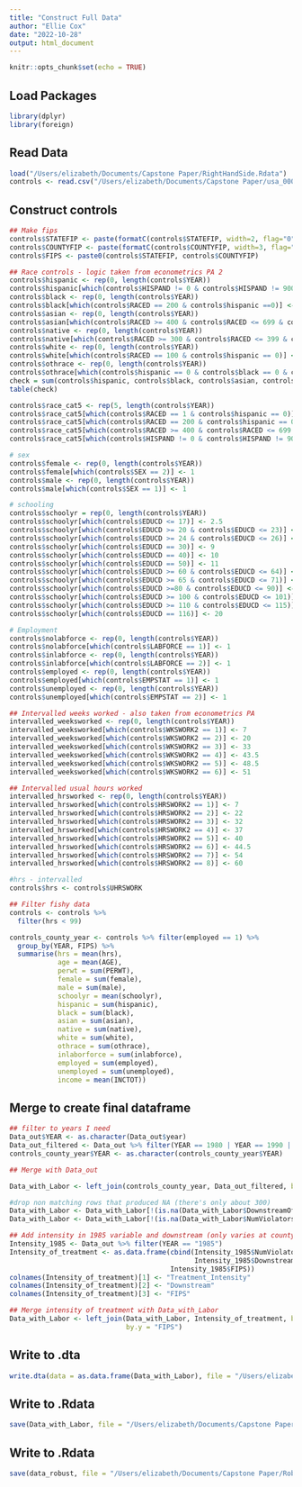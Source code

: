 ```yaml
---
title: "Construct Full Data"
author: "Ellie Cox"
date: "2022-10-28"
output: html_document
---
```


```r
knitr::opts_chunk$set(echo = TRUE)
```

## Load Packages

```r
library(dplyr)
library(foreign)
```

## Read Data

```r
load("/Users/elizabeth/Documents/Capstone Paper/RightHandSide.Rdata")
controls <- read.csv("/Users/elizabeth/Documents/Capstone Paper/usa_00009.csv")
```

## Construct controls

```r
## Make fips 
controls$STATEFIP <- paste(formatC(controls$STATEFIP, width=2, flag="0"))
controls$COUNTYFIP <- paste(formatC(controls$COUNTYFIP, width=3, flag="0"))
controls$FIPS <- paste0(controls$STATEFIP, controls$COUNTYFIP)

## Race controls - logic taken from econometrics PA 2
controls$hispanic <- rep(0, length(controls$YEAR))
controls$hispanic[which(controls$HISPAND != 0 & controls$HISPAND != 900)] <- 1
controls$black <- rep(0, length(controls$YEAR))
controls$black[which(controls$RACED == 200 & controls$hispanic ==0)] <- 1
controls$asian <- rep(0, length(controls$YEAR))
controls$asian[which(controls$RACED >= 400 & controls$RACED <= 699 & controls$hispanic == 0)] <- 1
controls$native <- rep(0, length(controls$YEAR))
controls$native[which(controls$RACED >= 300 & controls$RACED <= 399 & controls$hispanic == 0)] <- 1
controls$white <- rep(0, length(controls$YEAR))
controls$white[which(controls$RACED == 100 & controls$hispanic == 0)] <- 1
controls$othrace <- rep(0, length(controls$YEAR))
controls$othrace[which(controls$hispanic == 0 & controls$black == 0 & controls$asian == 0 & controls$native==0 & controls$white == 0)] <- 1
check = sum(controls$hispanic, controls$black, controls$asian, controls$native, controls$white, controls$othrave)
table(check)

controls$race_cat5 <- rep(5, length(controls$YEAR))
controls$race_cat5[which(controls$RACED == 1 & controls$hispanic == 0)] <- 1
controls$race_cat5[which(controls$RACED == 200 & controls$hispanic == 0)] <- 2
controls$race_cat5[which(controls$RACED >= 400 & controls$RACED <= 699 & controls$hispanic == 0)] <- 3
controls$race_cat5[which(controls$HISPAND != 0 & controls$HISPAND != 900)] <- 4

# sex
controls$female <- rep(0, length(controls$YEAR))
controls$female[which(controls$SEX == 2)] <- 1
controls$male <- rep(0, length(controls$YEAR))
controls$male[which(controls$SEX == 1)] <- 1

# schooling
controls$schoolyr = rep(0, length(controls$YEAR))
controls$schoolyr[which(controls$EDUCD <= 17)] <- 2.5
controls$schoolyr[which(controls$EDUCD >= 20 & controls$EDUCD <= 23)] <- 5.5
controls$schoolyr[which(controls$EDUCD >= 24 & controls$EDUCD <= 26)] <- 7.5
controls$schoolyr[which(controls$EDUCD == 30)] <- 9
controls$schoolyr[which(controls$EDUCD == 40)] <- 10
controls$schoolyr[which(controls$EDUCD == 50)] <- 11
controls$schoolyr[which(controls$EDUCD >= 60 & controls$EDUCD <= 64)] <- 12
controls$schoolyr[which(controls$EDUCD >= 65 & controls$EDUCD <= 71)] <- 13
controls$schoolyr[which(controls$EDUCD >=80 & controls$EDUCD <= 90)] <- 14
controls$schoolyr[which(controls$EDUCD >= 100 & controls$EDUCD <= 101)] <- 16
controls$schoolyr[which(controls$EDUCD >= 110 & controls$EDUCD <= 115)] <- 18
controls$schoolyr[which(controls$EDUCD == 116)] <- 20

# Employment
controls$nolabforce <- rep(0, length(controls$YEAR))
controls$nolabforce[which(controls$LABFORCE == 1)] <- 1
controls$inlabforce <- rep(0, length(controls$YEAR))
controls$inlabforce[which(controls$LABFORCE == 2)] <- 1
controls$employed <- rep(0, length(controls$YEAR))
controls$employed[which(controls$EMPSTAT == 1)] <- 1
controls$unemployed <- rep(0, length(controls$YEAR))
controls$unemployed[which(controls$EMPSTAT == 2)] <- 1

## Intervalled weeks worked - also taken from econometrics PA
intervalled_weeksworked <- rep(0, length(controls$YEAR))
intervalled_weeksworked[which(controls$WKSWORK2 == 1)] <- 7
intervalled_weeksworked[which(controls$WKSWORK2 == 2)] <- 20
intervalled_weeksworked[which(controls$WKSWORK2 == 3)] <- 33
intervalled_weeksworked[which(controls$WKSWORK2 == 4)] <- 43.5
intervalled_weeksworked[which(controls$WKSWORK2 == 5)] <- 48.5
intervalled_weeksworked[which(controls$WKSWORK2 == 6)] <- 51

## Intervalled usual hours worked 
intervalled_hrsworked <- rep(0, length(controls$YEAR))
intervalled_hrsworked[which(controls$HRSWORK2 == 1)] <- 7
intervalled_hrsworked[which(controls$HRSWORK2 == 2)] <- 22
intervalled_hrsworked[which(controls$HRSWORK2 == 3)] <- 32
intervalled_hrsworked[which(controls$HRSWORK2 == 4)] <- 37
intervalled_hrsworked[which(controls$HRSWORK2 == 5)] <- 40
intervalled_hrsworked[which(controls$HRSWORK2 == 6)] <- 44.5
intervalled_hrsworked[which(controls$HRSWORK2 == 7)] <- 54
intervalled_hrsworked[which(controls$HRSWORK2 == 8)] <- 60

#hrs - intervalled
controls$hrs <- controls$UHRSWORK

## Filter fishy data
controls <- controls %>% 
  filter(hrs < 99)

```

```r
controls_county_year <- controls %>% filter(employed == 1) %>%
  group_by(YEAR, FIPS) %>% 
  summarise(hrs = mean(hrs), 
            age = mean(AGE), 
            perwt = sum(PERWT),
            female = sum(female),
            male = sum(male),
            schoolyr = mean(schoolyr),
            hispanic = sum(hispanic),
            black = sum(black),
            asian = sum(asian),
            native = sum(native),
            white = sum(white),
            othrace = sum(othrace),
            inlaborforce = sum(inlabforce),
            employed = sum(employed),
            unemployed = sum(unemployed),
            income = mean(INCTOT))
```

## Merge to create final dataframe

```r
## filter to years I need
Data_out$YEAR <- as.character(Data_out$year)
Data_out_filtered <- Data_out %>% filter(YEAR == 1980 | YEAR == 1990 | YEAR == 2000 | YEAR == 2005)
controls_county_year$YEAR <- as.character(controls_county_year$YEAR)

## Merge with Data_out

Data_with_Labor <- left_join(controls_county_year, Data_out_filtered, by.x = c("FIPS", "YEAR"), by.y = c("FIPS", "YEAR"))

#drop non matching rows that produced NA (there's only about 300)
Data_with_Labor <- Data_with_Labor[!(is.na(Data_with_Labor$DownstreamOfHighViolatingCounty)),]
Data_with_Labor <- Data_with_Labor[!(is.na(Data_with_Labor$NumViolators_NumFacilities)),]

## Add intensity in 1985 variable and downstream (only varies at county level)
Intensity_1985 <- Data_out %>% filter(YEAR == "1985") 
Intensity_of_treatment <- as.data.frame(cbind(Intensity_1985$NumViolators_NumFacilities,
                                              Intensity_1985$DownstreamOfHighViolatingCounty,
                                        Intensity_1985$FIPS))
colnames(Intensity_of_treatment)[1] <- "Treatment_Intensity"
colnames(Intensity_of_treatment)[2] <- "Downstream"
colnames(Intensity_of_treatment)[3] <- "FIPS"     

## Merge intensity of treatment with Data_with_Labor
Data_with_Labor <- left_join(Data_with_Labor, Intensity_of_treatment, by.x = "FIPS",
                             by.y = "FIPS")
```



## Write to .dta

```r
write.dta(data = as.data.frame(Data_with_Labor), file = "/Users/elizabeth/Documents/Capstone Paper/DiD_Data_Employed.dta")
```

## Write to .Rdata

```r
save(Data_with_Labor, file = "/Users/elizabeth/Documents/Capstone Paper/DiDData_Employed.Rdata")
```

## Write to .Rdata

```r
save(data_robust, file = "/Users/elizabeth/Documents/Capstone Paper/RobustData.Rdata")
```



